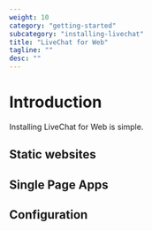 ```yaml
---
weight: 10
category: "getting-started"
subcategory: "installing-livechat"
title: "LiveChat for Web"
tagline: ""
desc: ""
---
```


# Introduction

Installing LiveChat for Web is simple.

## Static websites

## Single Page Apps

## Configuration
